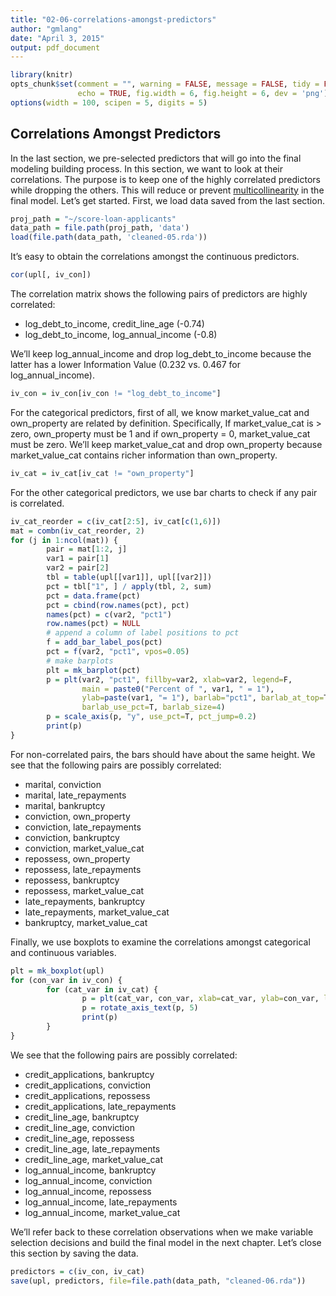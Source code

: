 ```yaml
---
title: "02-06-correlations-amongst-predictors"
author: "gmlang"
date: "April 3, 2015"
output: pdf_document
---
```


```r
library(knitr)
opts_chunk$set(comment = "", warning = FALSE, message = FALSE, tidy = FALSE,
               echo = TRUE, fig.width = 6, fig.height = 6, dev = 'png')
options(width = 100, scipen = 5, digits = 5)
```

## Correlations Amongst Predictors

In the last section, we pre-selected predictors that will go into the final modeling building process. In this section, we want to look at their correlations. The purpose is to keep one of the highly correlated predictors while dropping the others. This will reduce or prevent [multicollinearity](http://en.wikipedia.org/wiki/Multicollinearity) in the final model. Let's get started. First, we load data saved from the last section.
        
```r
proj_path = "~/score-loan-applicants"
data_path = file.path(proj_path, 'data')
load(file.path(data_path, 'cleaned-05.rda'))
```

It's easy to obtain the correlations amongst the continuous predictors.

```r
cor(upl[, iv_con])
```

The correlation matrix shows the following pairs of predictors are highly correlated:

* log_debt_to_income, credit_line_age (-0.74)
* log_debt_to_income, log_annual_income (-0.8)

We'll keep log_annual_income and drop log_debt_to_income because the latter has a lower Information Value (0.232 vs. 0.467 for log_annual_income).

```r
iv_con = iv_con[iv_con != "log_debt_to_income"]
```

For the categorical predictors, first of all, we know market_value_cat and own_property are related by definition. Specifically, If market_value_cat is > zero, own_property must be 1 and if own_property = 0, market_value_cat must be zero. We'll keep market_value_cat and drop own_property because market_value_cat contains richer information than own_property. 

```r
iv_cat = iv_cat[iv_cat != "own_property"]
```

For the other categorical predictors, we use bar charts to check if any pair is correlated.

```r
iv_cat_reorder = c(iv_cat[2:5], iv_cat[c(1,6)])
mat = combn(iv_cat_reorder, 2)
for (j in 1:ncol(mat)) {
        pair = mat[1:2, j]
        var1 = pair[1]
        var2 = pair[2]
        tbl = table(upl[[var1]], upl[[var2]])
        pct = tbl["1", ] / apply(tbl, 2, sum)
        pct = data.frame(pct)
        pct = cbind(row.names(pct), pct)
        names(pct) = c(var2, "pct1")
        row.names(pct) = NULL
        # append a column of label positions to pct
        f = add_bar_label_pos(pct)
        pct = f(var2, "pct1", vpos=0.05)
        # make barplots
        plt = mk_barplot(pct)
        p = plt(var2, "pct1", fillby=var2, xlab=var2, legend=F,
                main = paste0("Percent of ", var1, " = 1"),
                ylab=paste(var1, "= 1"), barlab="pct1", barlab_at_top=T,
                barlab_use_pct=T, barlab_size=4)
        p = scale_axis(p, "y", use_pct=T, pct_jump=0.2)
        print(p)
}
```

For non-correlated pairs, the bars should have about the same height. We see that the following pairs are possibly correlated:

* marital, conviction
* marital, late_repayments
* marital, bankruptcy
* conviction, own_property
* conviction, late_repayments
* conviction, bankruptcy
* conviction, market_value_cat
* repossess, own_property
* repossess, late_repayments
* repossess, bankruptcy
* repossess, market_value_cat
* late_repayments, bankruptcy
* late_repayments, market_value_cat
* bankruptcy, market_value_cat

Finally, we use boxplots to examine the correlations amongst categorical and continuous variables.

```r
plt = mk_boxplot(upl)
for (con_var in iv_con) {
        for (cat_var in iv_cat) {
                p = plt(cat_var, con_var, xlab=cat_var, ylab=con_var, legend=F)
                p = rotate_axis_text(p, 5)
                print(p)
        }
}
```

We see that the following pairs are possibly correlated:

* credit_applications, bankruptcy
* credit_applications, conviction
* credit_applications, repossess
* credit_applications, late_repayments
* credit_line_age, bankruptcy
* credit_line_age, conviction
* credit_line_age, repossess
* credit_line_age, late_repayments
* credit_line_age, market_value_cat
* log_annual_income, bankruptcy
* log_annual_income, conviction
* log_annual_income, repossess
* log_annual_income, late_repayments
* log_annual_income, market_value_cat 

We'll refer back to these correlation observations when we make variable selection decisions and build the final model in the next chapter. Let's close this section by saving the data.

```r
predictors = c(iv_con, iv_cat)
save(upl, predictors, file=file.path(data_path, "cleaned-06.rda"))
```
